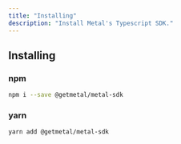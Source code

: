 ```yaml
---
title: "Installing"
description: "Install Metal's Typescript SDK."
---
```


## Installing
### npm

```bash
npm i --save @getmetal/metal-sdk
```

### yarn

```bash
yarn add @getmetal/metal-sdk
```
